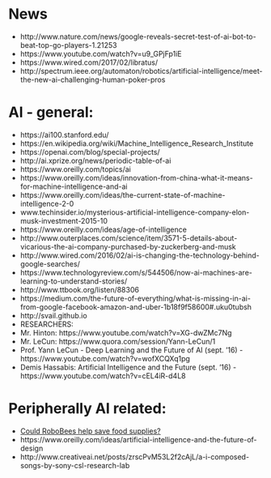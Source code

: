 
# News

- http://www.nature.com/news/google-reveals-secret-test-of-ai-bot-to-beat-top-go-players-1.21253
- https://www.youtube.com/watch?v=u9_GPjFp1iE 
- https://www.wired.com/2017/02/libratus/
- http://spectrum.ieee.org/automaton/robotics/artificial-intelligence/meet-the-new-ai-challenging-human-poker-pros

# AI - general:

- https://ai100.stanford.edu/
- https://en.wikipedia.org/wiki/Machine_Intelligence_Research_Institute
- https://openai.com/blog/special-projects/
- http://ai.xprize.org/news/periodic-table-of-ai
- https://www.oreilly.com/topics/ai
- https://www.oreilly.com/ideas/innovation-from-china-what-it-means-for-machine-intelligence-and-ai
- https://www.oreilly.com/ideas/the-current-state-of-machine-intelligence-2-0
- www.techinsider.io/mysterious-artificial-intelligence-company-elon-musk-investment-2015-10 
- https://www.oreilly.com/ideas/age-of-intelligence
- http://www.outerplaces.com/science/item/3571-5-details-about-vicarious-the-ai-company-purchased-by-zuckerberg-and-musk 
- http://www.wired.com/2016/02/ai-is-changing-the-technology-behind-google-searches/ 
- https://www.technologyreview.com/s/544506/now-ai-machines-are-learning-to-understand-stories/ 
- http://www.ttbook.org/listen/88306 
- https://medium.com/the-future-of-everything/what-is-missing-in-ai-from-google-facebook-amazon-and-uber-1b18f9f58600#.uku0tubsh
- http://svail.github.io
- RESEARCHERS:
- Mr. Hinton: https://www.youtube.com/watch?v=XG-dwZMc7Ng
- Mr. LeCun: https://www.quora.com/session/Yann-LeCun/1
- Prof. Yann LeCun - Deep Learning and the Future of AI (sept. '16) - https://www.youtube.com/watch?v=wofXCQXq1pg
- Demis Hassabis: Artificial Intelligence and the Future  (sept. '16) - https://www.youtube.com/watch?v=cEL4iR-d4L8

# Peripherally AI related:

- [Could RoboBees help save food supplies?](https://www.youtube.com/watch?v=BTBDQinX9Bc)
- https://www.oreilly.com/ideas/artificial-intelligence-and-the-future-of-design
- http://www.creativeai.net/posts/zrscPvM53L2f2cAjL/a-i-composed-songs-by-sony-csl-research-lab 


